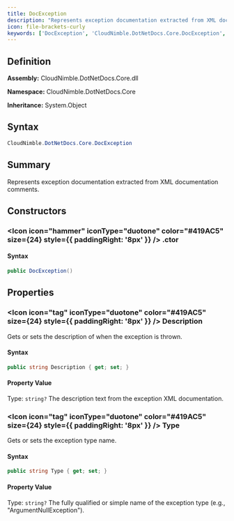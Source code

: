 ```yaml
---
title: DocException
description: "Represents exception documentation extracted from XML documentation comments."
icon: file-brackets-curly
keywords: ['DocException', 'CloudNimble.DotNetDocs.Core.DocException', 'CloudNimble.DotNetDocs.Core', 'class', 'System.Object']
---
```


## Definition

**Assembly:** CloudNimble.DotNetDocs.Core.dll

**Namespace:** CloudNimble.DotNetDocs.Core

**Inheritance:** System.Object

## Syntax

```csharp
CloudNimble.DotNetDocs.Core.DocException
```

## Summary

Represents exception documentation extracted from XML documentation comments.

## Constructors

### <Icon icon="hammer" iconType="duotone" color="#419AC5" size={24} style={{ paddingRight: '8px' }} />  .ctor

#### Syntax

```csharp
public DocException()
```

## Properties

### <Icon icon="tag" iconType="duotone" color="#419AC5" size={24} style={{ paddingRight: '8px' }} />  Description

Gets or sets the description of when the exception is thrown.

#### Syntax

```csharp
public string Description { get; set; }
```

#### Property Value

Type: `string?`
The description text from the exception XML documentation.

### <Icon icon="tag" iconType="duotone" color="#419AC5" size={24} style={{ paddingRight: '8px' }} />  Type

Gets or sets the exception type name.

#### Syntax

```csharp
public string Type { get; set; }
```

#### Property Value

Type: `string?`
The fully qualified or simple name of the exception type (e.g., "ArgumentNullException").

